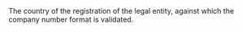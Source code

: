   

<ParamField body="CountryCode" type="string" >     
The country of the registration of the legal entity, against which the company number format is validated. 
</ParamField>